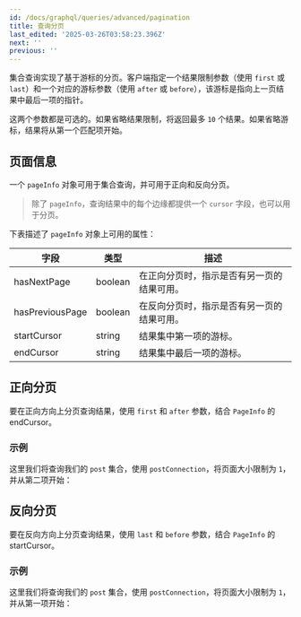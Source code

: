 ```yaml
---
id: /docs/graphql/queries/advanced/pagination
title: 查询分页
last_edited: '2025-03-26T03:58:23.396Z'
next: ''
previous: ''
---
```


集合查询实现了基于游标的分页。客户端指定一个结果限制参数（使用 `first` 或 `last`）和一个对应的游标参数（使用 `after` 或 `before`），该游标是指向上一页结果中最后一项的指针。

这两个参数都是可选的。如果省略结果限制，将返回最多 `10` 个结果。如果省略游标，结果将从第一个匹配项开始。

## 页面信息

一个 `pageInfo` 对象可用于集合查询，并可用于正向和反向分页。

> 除了 `pageInfo`，查询结果中的每个边缘都提供一个 `cursor` 字段，也可以用于分页。

下表描述了 `pageInfo` 对象上可用的属性：

| 字段            | 类型    | 描述                                                                         |
| --------------- | ------- | ---------------------------------------------------------------------------- |
| hasNextPage     | boolean | 在正向分页时，指示是否有另一页的结果可用。                                   |
| hasPreviousPage | boolean | 在反向分页时，指示是否有另一页的结果可用。                                   |
| startCursor     | string  | 结果集中第一项的游标。                                                       |
| endCursor       | string  | 结果集中最后一项的游标。                                                     |

## 正向分页

要在正向方向上分页查询结果，使用 `first` 和 `after` 参数，结合 `PageInfo` 的 endCursor。

### 示例

这里我们将查询我们的 `post` 集合，使用 `postConnection`，将页面大小限制为 `1`，并从第二项开始：

<GraphQLCodeBlock
  query="{
  ##postConnection(sort:#&#x22;date&#x22;,#first:#1,#after:#&#x22;cG9zdCNkYXRlIzE2NTUyNzY0MDAwMDAjY29udGVudC9wb3N0cy92b3RlRm9yUGVkcm8uanNvbg==&#x22;)#{
  ####edges#{
  ######node#{
  ########id
  ########title
  ########date
  ######}
  ####}
  ####pageInfo#{
  ######hasNextPage
  ######endCursor
  ####}
  ##}
  }"
  response="{
  ##&#x22;data&#x22;:#{
  ####&#x22;postConnection&#x22;:#{
  ######&#x22;edges&#x22;:#[
  ########{
  ##########&#x22;node&#x22;:#{
  ############&#x22;id&#x22;:#&#x22;content/posts/anotherPost.json&#x22;,
  ############&#x22;title&#x22;:#&#x22;Just#Another#Blog#Post&#x22;,
  ############&#x22;date&#x22;:#&#x22;2022-07-15T07:00:00.000Z&#x22;
  ##########}
  ########}
  ######],
  ######&#x22;pageInfo&#x22;:#{
  ########&#x22;hasNextPage&#x22;:#true,
  ########&#x22;endCursor&#x22;:#&#x22;cG9zdCNkYXRlIzE2NTc4Njg0MDAwMDAjY29udGVudC9wb3N0cy9hbm90aGVyUG9zdC5qc29u&#x22;
  ######}
  ####}
  ##}
  }"
/>

## 反向分页

要在反向方向上分页查询结果，使用 `last` 和 `before` 参数，结合 `PageInfo` 的 startCursor。

### 示例

这里我们将查询我们的 `post` 集合，使用 `postConnection`，将页面大小限制为 `1`，并从第一项开始：

<GraphQLCodeBlock
  query="{
  ##postConnection(sort:#&#x22;date&#x22;,#last:#1,#before:#&#x22;cG9zdCNkYXRlIzE2NTc4Njg0MDAwMDAjY29udGVudC9wb3N0cy9hbm90aGVyUG9zdC5qc29u&#x22;)#{
  ####edges#{
  ######node#{
  ########id
  ########title
  ########date
  ######}
  ####}
  ####pageInfo#{
  ######hasPreviousPage
  ######endCursor
  ####}
  ##}
  }"
  response="{
  ##&#x22;data&#x22;:#{
  ####&#x22;postConnection&#x22;:#{
  ######&#x22;edges&#x22;:#[
  ########{
  ##########&#x22;node&#x22;:#{
  ############&#x22;id&#x22;:#&#x22;content/posts/voteForPedro.json&#x22;,
  ############&#x22;title&#x22;:#&#x22;Vote#For#Pedro&#x22;,
  ############&#x22;date&#x22;:#&#x22;2022-06-15T07:00:00.000Z&#x22;
  ##########}
  ########}
  ######],
  ######&#x22;pageInfo&#x22;:#{
  ########&#x22;hasPreviousPage&#x22;:#false,
  ########&#x22;endCursor&#x22;:#&#x22;cG9zdCNkYXRlIzE2NTUyNzY0MDAwMDAjY29udGVudC9wb3N0cy92b3RlRm9yUGVkcm8uanNvbg==&#x22;
  ######}
  ####}
  ##}
  }"
/>